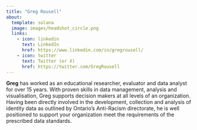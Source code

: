 ```yaml
---
title: "Greg Rousell"
about:
  template: solana
  image: images/headshot_circle.png
  links:
    - icon: linkedin
      text: LinkedIn
      href: https://www.linkedin.com/in/gregrousell/
    - icon: twitter
      text: Twitter (or X)
      href: https://twitter.com/GregRousell
---
```


**Greg** has worked as an educational researcher, evaluator and data analyst for over 15 years. With proven skills in data management, analysis and visualisation, Greg supports decision makers at all levels of an organization. Having been directly involved in the development, collection and analysis of identity data as outlined by Ontario's Anti-Racism directorate, he is well positioned to support your organization meet the requirements of the prescribed data standards.
